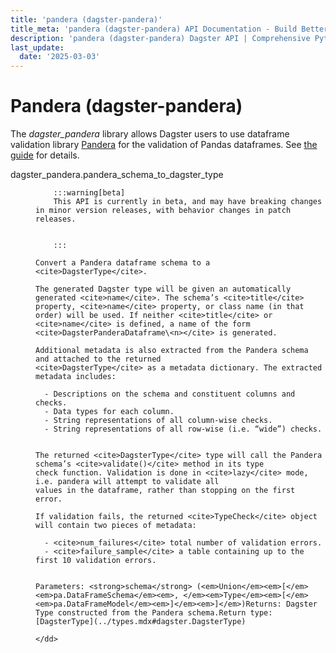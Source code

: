 ```yaml
---
title: 'pandera (dagster-pandera)'
title_meta: 'pandera (dagster-pandera) API Documentation - Build Better Data Pipelines | Python Reference Documentation for Dagster'
description: 'pandera (dagster-pandera) Dagster API | Comprehensive Python API documentation for Dagster, the data orchestration platform. Learn how to build, test, and maintain data pipelines with our detailed guides and examples.'
last_update:
  date: '2025-03-03'
---
```


<div class="section" id="pandera-dagster-pandera">

# Pandera (dagster-pandera)

The <cite>dagster_pandera</cite> library allows Dagster users to use dataframe validation library [Pandera](https://github.com/pandera-dev/pandera) for the validation of Pandas dataframes. See [the guide](https://docs.dagster.io/integrations/libraries/pandera/) for details.

<dl>
    <dt><Link id='dagster_pandera.pandera_schema_to_dagster_type'>dagster_pandera.pandera_schema_to_dagster_type</Link></dt>
    <dd>

        :::warning[beta]
        This API is currently in beta, and may have breaking changes in minor version releases, with behavior changes in patch releases.


        :::

    Convert a Pandera dataframe schema to a <cite>DagsterType</cite>.

    The generated Dagster type will be given an automatically generated <cite>name</cite>. The schema’s <cite>title</cite>
    property, <cite>name</cite> property, or class name (in that order) will be used. If neither <cite>title</cite> or
    <cite>name</cite> is defined, a name of the form <cite>DagsterPanderaDataframe\<n></cite> is generated.

    Additional metadata is also extracted from the Pandera schema and attached to the returned
    <cite>DagsterType</cite> as a metadata dictionary. The extracted metadata includes:

      - Descriptions on the schema and constituent columns and checks.
      - Data types for each column.
      - String representations of all column-wise checks.
      - String representations of all row-wise (i.e. “wide”) checks.


    The returned <cite>DagsterType</cite> type will call the Pandera schema’s <cite>validate()</cite> method in its type
    check function. Validation is done in <cite>lazy</cite> mode, i.e. pandera will attempt to validate all
    values in the dataframe, rather than stopping on the first error.

    If validation fails, the returned <cite>TypeCheck</cite> object will contain two pieces of metadata:

      - <cite>num_failures</cite> total number of validation errors.
      - <cite>failure_sample</cite> a table containing up to the first 10 validation errors.


    Parameters: <strong>schema</strong> (<em>Union</em><em>[</em><em>pa.DataFrameSchema</em><em>, </em><em>Type</em><em>[</em><em>pa.DataFrameModel</em><em>]</em><em>]</em>)Returns: Dagster Type constructed from the Pandera schema.Return type: [DagsterType](../types.mdx#dagster.DagsterType)

    </dd>

</dl>
</div>
